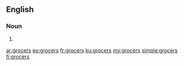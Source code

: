 ==English==

===Noun===
{{head|en|plural}}

# {{plural of|grocer|lang=en}}

[[ar:grocers]]
[[eo:grocers]]
[[fr:grocers]]
[[ku:grocers]]
[[my:grocers]]
[[simple:grocers]]
[[fi:grocers]]